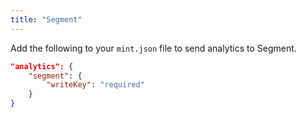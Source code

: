 ```yaml
---
title: "Segment"
---
```


Add the following to your `mint.json` file to send analytics to Segment.

```json Analytics options in mint.json
"analytics": {
    "segment": {
        "writeKey": "required"
    }
}
```
